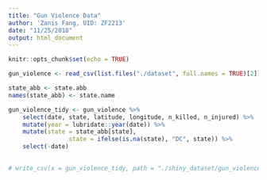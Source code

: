 ```yaml
---
title: "Gun Violence Data"
author: 'Zanis Fang, UID: ZF2213'
date: "11/25/2018"
output: html_document
---
```


```r
knitr::opts_chunk$set(echo = TRUE)
```

```r
gun_violence <- read_csv(list.files("./dataset", full.names = TRUE)[2])

state_abb <- state.abb
names(state_abb) <- state.name

gun_violence_tidy <- gun_violence %>% 
	select(date, state, latitude, longitude, n_killed, n_injured) %>% 
	mutate(year = lubridate::year(date)) %>% 
	mutate(state = state_abb[state],
				 state = ifelse(is.na(state), "DC", state)) %>% 
	select(-date)
	

# write_csv(x = gun_violence_tidy, path = "./shiny_dataset/gun_violence_tidy.csv")



```

